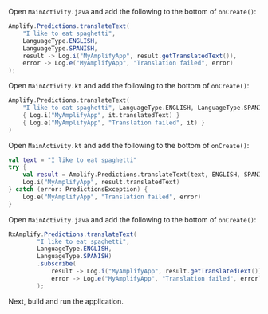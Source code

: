 <BlockSwitcher>
<Block name="Java">

Open `MainActivity.java` and add the following to the bottom of `onCreate()`:

```java
Amplify.Predictions.translateText(
    "I like to eat spaghetti",
    LanguageType.ENGLISH,
    LanguageType.SPANISH,
    result -> Log.i("MyAmplifyApp", result.getTranslatedText()),
    error -> Log.e("MyAmplifyApp", "Translation failed", error)
);
```

</Block>
<Block name="Kotlin - Callbacks">

Open `MainActivity.kt` and add the following to the bottom of `onCreate()`:

```kotlin
Amplify.Predictions.translateText(
    "I like to eat spaghetti", LanguageType.ENGLISH, LanguageType.SPANISH,
    { Log.i("MyAmplifyApp", it.translatedText) }
    { Log.e("MyAmplifyApp", "Translation failed", it) }
)
```

</Block>
<Block name="Kotlin - Coroutines (Beta)">

Open `MainActivity.kt` and add the following to the bottom of `onCreate()`:

```kotlin
val text = "I like to eat spaghetti"
try {
    val result = Amplify.Predictions.translateText(text, ENGLISH, SPANISH)
    Log.i("MyAmplifyApp", result.translatedText) 
} catch (error: PredictionsException) {
    Log.e("MyAmplifyApp", "Translation failed", error) 
}
```

</Block>
<Block name="RxJava">

Open `MainActivity.java` and add the following to the bottom of `onCreate()`:

```java
RxAmplify.Predictions.translateText(
        "I like to eat spaghetti",
        LanguageType.ENGLISH,
        LanguageType.SPANISH)
        .subscribe(
            result -> Log.i("MyAmplifyApp", result.getTranslatedText()),
            error -> Log.e("MyAmplifyApp", "Translation failed", error)
        );
```

</Block>
</BlockSwitcher>

Next, build and run the application.
